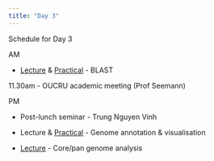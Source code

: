 ```yaml
---
title: "Day 3"
---
```


Schedule for Day 3

AM

* [Lecture](2019.03.12_BLAST_Lecture.pdf) & [Practical](blast_practical.html) - BLAST

11.30am - OUCRU academic meeting (Prof Seemann)

PM

* Post-lunch seminar - Trung Nguyen Vinh

* Lecture & [Practical](annotation_practical.html) - Genome annotation & visualisation

* [Lecture](20190111-coregenome.pdf) - Core/pan genome analysis